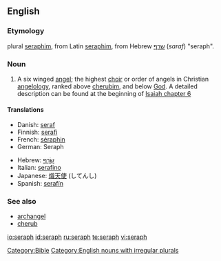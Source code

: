 ==English==

===Etymology===
{{back-form}} plural [[seraphim]], from Latin [[seraphim]], from Hebrew [[שרף]] (''saraf'') "seraph".

===Noun===
{{en-noun|pl=seraphs|pl2=seraphim}}

# {{context|Biblical}} A six winged [[angel]]; the highest [[choir]] or order of angels in Christian [[angelology]], ranked above [[cherubim]], and below [[God]]. A detailed description can be found at the beginning of [http://en.wikisource.org/wiki/Bible_%28World_English%29/Isaiah#Chapter_6 Isaiah chapter 6]

====Translations====
{{trans-top|highest order of angels}}
* Danish: [[seraf]]
* Finnish: [[serafi]]
* French: [[séraphin]] {{m}}
* German: Seraph {{m}}
{{trans-mid}}
* Hebrew: [[שרף|שָׂרָף]] {{m}}
* Italian: [[serafino]] {{m}}
* Japanese: [[熾天使]] (してんし)
* Spanish: [[serafín]]
{{trans-bottom}}

===See also===
* [[archangel]]
* [[cherub]]

[[Category:Bible]]
[[Category:English nouns with irregular plurals]]

[[io:seraph]]
[[id:seraph]]
[[ru:seraph]]
[[te:seraph]]
[[vi:seraph]]